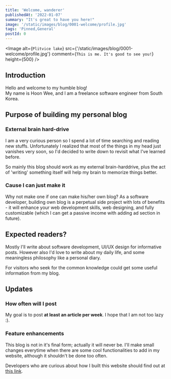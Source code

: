 ```yaml
---
title: 'Welcome, wanderer'
publishedAt: '2022-01-07'
summary: "It's great to have you here!"
image: '/static/images/blog/0001-welcome/profile.jpg'
tags: 'Pinned,General'
postId: 0
---
```


<Image
  alt={`Plitvice lake`}
  src={'/static/images/blog/0001-welcome/profile.jpg'}
  comment={`This is me. It's good to see you!`}
  height={500}
/>

## Introduction

Hello and welcome to my humble blog! <br />
My name is Hoon Wee, and I am a freelance software engineer from South Korea.

## Purpose of building my personal blog

### External brain hard-drive

I am a very curious person so I spend a lot of time searching and reading new stuffs. Unfortunately I realized that
most of the things in my head just vanishes very soon, so I'd decided to write down to revisit what I've learned before. <br />

So mainly this blog should work as my external brain-harddrive, plus the act of 'writing' something itself will help my brain
to memorize things better.<br />

### Cause I can just make it

Why not make one if one can make his/her own blog? As a software developer, building own blog is a perpetual side project with
lots of benefits - it will enhance your web development skills, web designing, and fully customizable (which I can get a passive income
with adding ad section in future).

## Expected readers?

Mostly I'll write about software development, UI/UX design for informative posts.
However also I'd love to write about my daily life, and some meaningless philosophy like a personal diary.

For visitors who seek for the common knowledge could get some useful information from my blog.

## Updates

### How often will I post

My goal is to post **at least an article per week**. I hope that I am not too lazy :).

### Feature enhancements

This blog is not in it's final form; actually it will never be. I'll make small changes everytime when there
are some cool functionalities to add in my website, although it shouldn't be done too often.

Developers who are curious about how I built this website should find out at [this link](https://github.com/MRGRAVITY817/hoon-blog).
